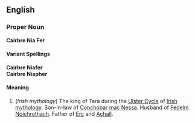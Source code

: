 {{Wikipedia}}
==English==

===Proper Noun===
'''Cairbre Nia Fer'''

====Variant Spellings====
'''Cairbre Niafer'''<br>
'''Cairbre Niapher'''

====Meaning====
#(''Irish mythology'') The king of Tara during the [[Ulster Cycle]] of [[Irish]] [[mythology]].  Son-in-law of [[Conchobar mac Nessa]].  Husband of [[Fedelm Noíchrothach]]. Father of [[Erc]] and [[Achall]].